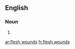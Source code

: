 ==English==

===Noun===
{{head|en|plural|head=[[flesh]] [[wound]]s}}

# {{plural of|flesh wound|lang=en}}

[[ar:flesh wounds]]
[[fr:flesh wounds]]